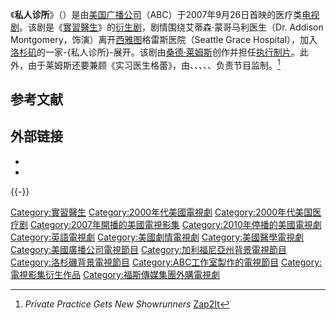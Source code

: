 {{noteTA
|G1 = Show
|1 = zh-cn:私人诊所; zh-tw:醫診情緣; zh-hk:醫者伴我心;
|2 = zh-hans:凯特·沃尔什; zh-tw:凱特·沃許;
}}

{{Infobox Television 
  | bgcolour = #ffaa44
  | show_name = 私人诊所
  | original_name = {{lang|en|''Private Practice''}}
  | image = [[File:Privatepracticelogo.jpg|230px]]
  | caption =
  | format = [[医疗剧|医疗剧]]<br />[[戏剧|戏剧]]
  | picture_format =
  | audio_format =
  | runtime = 42[[分钟|分钟]]
  | creator = [[桑德·莱姆斯|桑德·莱姆斯]]
  | executive_producer = 桑德·莱姆斯 <br /> {{link-en|马蒂·诺克森|Marti Noxon}} <br /> {{link-en|贝西·比尔|Betsy Beers}} <br /> {{link-en|马克·戈登|Mark Gordon}} <br /> {{link-en|马克·廷克|Mark Tinker}}<br />{{link-en|乔恩·科安|Jon Cowan}}<br />{{link-en|罗伯特·瑞文勒|Robert Rovner}}
| starring = {{link-en|凱特·沃許|Kate Walsh (actress)}}<br />[[提姆·達利|提姆·達利]]<br />{{link-en|奥德拉·麦克唐纳德|Audra McDonald}}<br />[[保罗·安德斯坦|保罗·安德斯坦]]<br />[[卡迪·斯特瑞兰德|卡迪·斯特瑞兰德]]<br />[[克里斯·勞威爾|克里斯·勞威爾]]<br />[[布萊恩·奔本|布萊恩·奔本]]<br />{{link-en|卡特琳娜·斯柯松|Caterina Scorsone}}<br />{{link-en|泰亚·迪格斯|Taye Diggs}}<br />{{link-en|艾米·布伦尼曼|Amy Brenneman}}
  | location = {{USA}}[[加利福尼亚州|加利福尼亚州]][[洛杉矶|洛杉矶]]
  | country = {{USA}}
  | language = [[英语|英语]]
  | network = [[美国广播公司|美国广播公司]]
  | first_run = {{USA}}
  | first_aired = 2007年9月26日
  | last_aired = 2013年1月22日
  | num_seasons = 6
  | num_episodes = 111 <!--As of September 30, 2010-->
  | list_episodes = 
  | related = [[实习医生格蕾|实习医生格蕾]]
  | network_1 = [[Star_World|Star World]]
  | first_run_1 = {{TWN}}
  | first_aired_1 = 
  | last_aired_1 = 
  | website = http://abc.go.com/shows/private-practice
|中國大陸名稱= 私人诊所
|台灣名稱= 醫診情緣
|港澳名稱= 醫診情緣／醫者伴我心
|馬新名稱= 
|imdb_id = 0972412
  }}

《'''私人诊所'''》（{{lang-en|''Private Practice''}}）是由[[美国广播公司|美国广播公司]]（ABC）于2007年9月26日首映的医疗类[[电视剧|电视剧]]。该剧是《[[实习医生格蕾|實習醫生]]》的[[衍生剧|衍生剧]]，剧情围绕艾蒂森·蒙哥马利医生（Dr. Addison Montgomery，{{link-en|凱特·沃許|Kate Walsh (actress)}}饰演）离开[[西雅图|西雅图]]格雷斯医院（Seattle Grace Hospital），加入[[洛杉矶|洛杉矶]]的一家-{私人诊所}-展开。该剧由[[桑德·莱姆斯|桑德·莱姆斯]]创作并担任[[执行制片|执行制片]]。此外，由于莱姆斯还要兼顾《实习医生格蕾》，由{{link-en|马蒂·诺克森|Marti Noxon}}、{{link-en|贝西·比尔|Betsy Beers}}、{{link-en|马克·戈登|Mark Gordon}}、{{link-en|马克·廷克|Mark Tinker}}、{{link-en|乔恩·科安|Jon Cowan}}、{{link-en|罗伯特·瑞文勒|Robert Rovner}}负责节目监制。<ref>''Private Practice Gets New Showrunners'' [http://www.zap2it.com/tv/news/zap-privatepracticenewshowrunners,0,3200457.story Zap2It]</ref>

== 参考文献 ==
{{Reflist}}

== 外部链接 ==
{{Commons category|Private Practice}}
* {{Official website|http://abc.go.com/shows/private-practice}}
* {{IMDB title|id=0972412|title=Private Practice}}

{{-}}
{{私人诊所}}
{{ABCNetwork Shows (current and upcoming)}}
{{实习医生格蕾}}

{{DEFAULTSORT:Private Practice}}
[[Category:實習醫生|Category:實習醫生]]
[[Category:2000年代美國電視劇|Category:2000年代美國電視劇]]
[[Category:2000年代美国医疗剧|Category:2000年代美国医疗剧]]
[[Category:2007年開播的美國電視影集|Category:2007年開播的美國電視影集]]
[[Category:2010年停播的美國電視劇|Category:2010年停播的美國電視劇]]
[[Category:英語電視劇|Category:英語電視劇]]
[[Category:美國劇情電視劇|Category:美國劇情電視劇]]
[[Category:美國醫學電視劇|Category:美國醫學電視劇]]
[[Category:美國廣播公司電視節目|Category:美國廣播公司電視節目]]
[[Category:加利福尼亞州背景電視節目|Category:加利福尼亞州背景電視節目]]
[[Category:洛杉磯背景電視節目|Category:洛杉磯背景電視節目]]
[[Category:ABC工作室製作的電視節目|Category:ABC工作室製作的電視節目]]
[[Category:電視影集衍生作品|Category:電視影集衍生作品]]
[[Category:福斯傳媒集團外購電視劇|Category:福斯傳媒集團外購電視劇]]